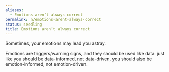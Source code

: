 ```yaml
---
aliases:
  - Emotions aren’t always correct
permalink: n/emotions-arent-always-correct
status: seedling
title: Emotions aren’t always correct
---
```

Sometimes, your emotions may lead you astray.

Emotions are triggers/warning signs, and they should be used like data: just like you should be data-informed, not data-driven, you should also be emotion-informed, not emotion-driven.
